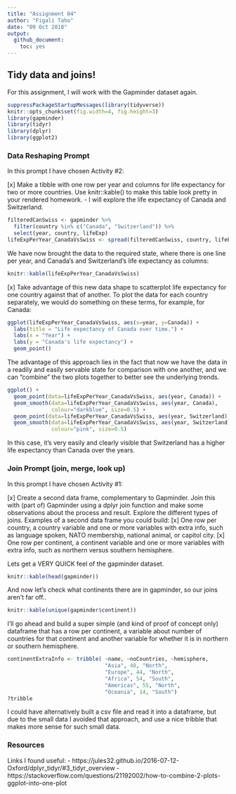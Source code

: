 ```yaml
---
title: "Assignment 04"
author: "Figali Taho" 
date: "09 Oct 2018"
output:
  github_document:
    toc: yes
---
```


## Tidy data and joins!

For this assignment, I will work with the Gapminder dataset again. 

```r
suppressPackageStartupMessages(library(tidyverse))
knitr::opts_chunk$set(fig.width=4, fig.height=3)
library(gapminder)
library(tidyr)
library(dplyr)
library(ggplot2)
```

### Data Reshaping Prompt
In this prompt I have chosen Activity #2:

[x] Make a tibble with one row per year and columns for life expectancy for two or more countries. Use knitr::kable() to make this table look pretty in your rendered homework. 
- I will explore the life expectancy of Canada and Switzerland. 
```r
filteredCanSwiss <- gapminder %>%
  filter(country %in% c("Canada", "Switzerland")) %>%
  select(year, country, lifeExp)
lifeExpPerYear_CanadaVsSwiss <- spread(filteredCanSwiss, country, lifeExp)
```

We have now brought the data to the required state, where there is one line per year, and Canada's and Switzerland's life expectancy as columns:
```r
knitr::kable(lifeExpPerYear_CanadaVsSwiss)
```

[x] Take advantage of this new data shape to scatterplot life expectancy for one country against that of another.
To plot the data for each country separately, we would do something on these terms, for example, for Canada:
```r
ggplot(lifeExpPerYear_CanadaVsSwiss, aes(x=year, y=Canada)) +
  labs(title = "Life expectancy of Canada over time.") +
  labs(x = "Year") + 
  labs(y = "Canada's life expectancy") +
  geom_point()
```

The advantage of this approach lies in the fact that now we have the data in a readily and easily servable state for comparison with one another, and we can "combine" the two plots together to better see the underlying trends. 
```r
ggplot() +
  geom_point(data=lifeExpPerYear_CanadaVsSwiss, aes(year, Canada)) + 
  geom_smooth(data=lifeExpPerYear_CanadaVsSwiss, aes(year, Canada), 
              colour="darkblue", size=0.5) + 
  geom_point(data=lifeExpPerYear_CanadaVsSwiss, aes(year, Switzerland)) + 
  geom_smooth(data=lifeExpPerYear_CanadaVsSwiss, aes(year, Switzerland), 
              colour="pink", size=0.5)
```
In this case, it's very easily and clearly visible that Switzerland has a higher life expectancy than Canada over the years.

### Join Prompt (join, merge, look up)
In this prompt I have chosen Activity #1:

[x] Create a second data frame, complementary to Gapminder. Join this with (part of) Gapminder using a dplyr join function and make some observations about the process and result. Explore the different types of joins. Examples of a second data frame you could build: 
[x] One row per country, a country variable and one or more variables with extra info, such as language spoken, NATO membership, national animal, or capitol city.
[x] One row per continent, a continent variable and one or more variables with extra info, such as northern versus southern hemisphere.

Lets get a VERY QUICK feel of the gapminder dataset. 
```r
knitr::kable(head(gapminder))
```
And now let's check what continents there are in gapminder, so our joins aren't far off.. 
```r
knitr::kable(unique(gapminder$continent))
```

I'll go ahead and build a super simple (and kind of proof of concept only) dataframe that has a row per continent, a variable about number of countries for that continent and another variable for whether it is in northern or southern hemisphere. 
```r
continentExtraInfo <- tribble( ~name, ~noCountries, ~hemisphere, 
                               "Asia", 48, "North",
                               "Europe", 44, "North",
                               "Africa", 54, "South",
                               "Americas", 55, "North",
                               "Oceania", 14, "South")
?tribble
```
I could have alternatively built a csv file and read it into a dataframe, but due to the small data I avoided that approach, and use a nice tribble that makes more sense for such small data. 




### Resources
Links I found useful:
- https://jules32.github.io/2016-07-12-Oxford/dplyr_tidyr/#3_tidyr_overview
- https://stackoverflow.com/questions/21192002/how-to-combine-2-plots-ggplot-into-one-plot